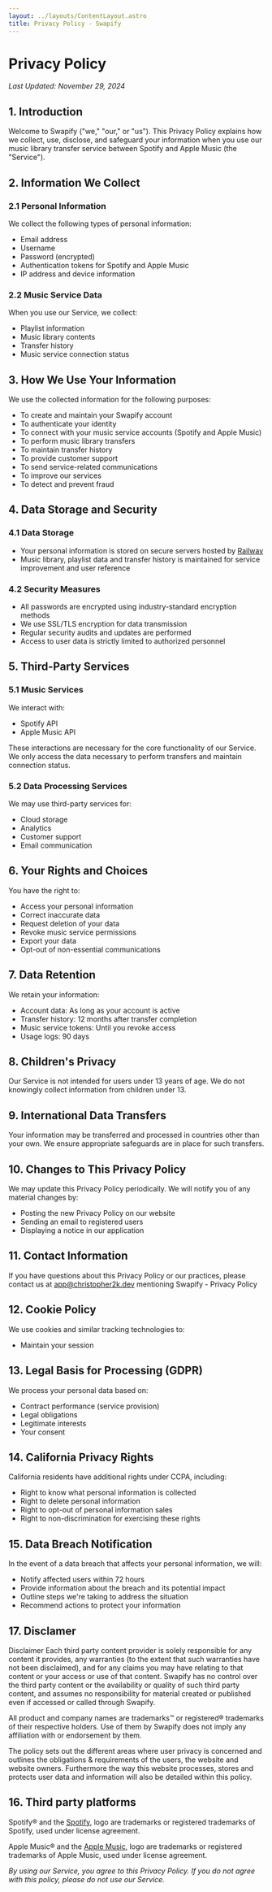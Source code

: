 ```yaml
---
layout: ../layouts/ContentLayout.astro
title: Privacy Policy - Swapify
---
```


# Privacy Policy

_Last Updated: November 29, 2024_

## 1. Introduction

Welcome to Swapify ("we," "our," or "us"). This Privacy Policy explains how we
collect, use, disclose, and safeguard your information when you use our music
library transfer service between Spotify and Apple Music (the "Service").

## 2. Information We Collect

### 2.1 Personal Information

We collect the following types of personal information:

- Email address
- Username
- Password (encrypted)
- Authentication tokens for Spotify and Apple Music
- IP address and device information

### 2.2 Music Service Data

When you use our Service, we collect:

- Playlist information
- Music library contents
- Transfer history
- Music service connection status

## 3. How We Use Your Information

We use the collected information for the following purposes:

- To create and maintain your Swapify account
- To authenticate your identity
- To connect with your music service accounts (Spotify and Apple Music)
- To perform music library transfers
- To maintain transfer history
- To provide customer support
- To send service-related communications
- To improve our services
- To detect and prevent fraud

## 4. Data Storage and Security

### 4.1 Data Storage

- Your personal information is stored on secure servers hosted by
  [Railway](https://railway.app)
- Music library, playlist data and transfer history is maintained for service
  improvement and user reference

### 4.2 Security Measures

- All passwords are encrypted using industry-standard encryption methods
- We use SSL/TLS encryption for data transmission
- Regular security audits and updates are performed
- Access to user data is strictly limited to authorized personnel

## 5. Third-Party Services

### 5.1 Music Services

We interact with:

- Spotify API
- Apple Music API

These interactions are necessary for the core functionality of our Service. We
only access the data necessary to perform transfers and maintain connection
status.

### 5.2 Data Processing Services

We may use third-party services for:

- Cloud storage
- Analytics
- Customer support
- Email communication

## 6. Your Rights and Choices

You have the right to:

- Access your personal information
- Correct inaccurate data
- Request deletion of your data
- Revoke music service permissions
- Export your data
- Opt-out of non-essential communications

## 7. Data Retention

We retain your information:

- Account data: As long as your account is active
- Transfer history: 12 months after transfer completion
- Music service tokens: Until you revoke access
- Usage logs: 90 days

## 8. Children's Privacy

Our Service is not intended for users under 13 years of age. We do not knowingly
collect information from children under 13.

## 9. International Data Transfers

Your information may be transferred and processed in countries other than your
own. We ensure appropriate safeguards are in place for such transfers.

## 10. Changes to This Privacy Policy

We may update this Privacy Policy periodically. We will notify you of any
material changes by:

- Posting the new Privacy Policy on our website
- Sending an email to registered users
- Displaying a notice in our application

## 11. Contact Information

If you have questions about this Privacy Policy or our practices, please contact
us at app@christopher2k.dev mentioning Swapify - Privacy Policy

## 12. Cookie Policy

We use cookies and similar tracking technologies to:

- Maintain your session

## 13. Legal Basis for Processing (GDPR)

We process your personal data based on:

- Contract performance (service provision)
- Legal obligations
- Legitimate interests
- Your consent

## 14. California Privacy Rights

California residents have additional rights under CCPA, including:

- Right to know what personal information is collected
- Right to delete personal information
- Right to opt-out of personal information sales
- Right to non-discrimination for exercising these rights

## 15. Data Breach Notification

In the event of a data breach that affects your personal information, we will:

- Notify affected users within 72 hours
- Provide information about the breach and its potential impact
- Outline steps we're taking to address the situation
- Recommend actions to protect your information

## 17. Disclamer

Disclaimer Each third party content provider is solely responsible for any
content it provides, any warranties (to the extent that such warranties have not
been disclaimed), and for any claims you may have relating to that content or
your access or use of that content. Swapify has no control over the third party
content or the availability or quality of such third party content, and assumes
no responsibility for material created or published even if accessed or called
through Swapify.

All product and company names are trademarks™ or registered® trademarks of
their respective holders. Use of them by Swapify does not imply any affiliation
with or endorsement by them.

The policy sets out the different areas where user privacy is concerned and
outlines the obligations & requirements of the users, the website and website
owners. Furthermore the way this website processes, stores and protects user
data and information will also be detailed within this policy.

## 16. Third party platforms

Spotify® and the [Spotify](https://spotify.com), logo are trademarks or
registered trademarks of Spotify, used under license agreement.

Apple Music® and the [Apple Music](https://music.apple.com), logo are
trademarks or registered trademarks of Apple Music, used under license
agreement.

_By using our Service, you agree to this Privacy Policy. If you do not agree
with this policy, please do not use our Service._
